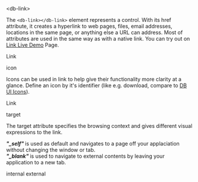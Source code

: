 
<Meta title="Navigation/Link/Intro" />

<db-headline variant="1">&lt;db-link&gt;</db-headline>

The `<db-link></db-link>` element represents a control. With its href attribute, it creates a hyperlink to web pages, files, email addresses, locations in the same page, or anything else a URL can address. Most of attributes are used in the same way as with a native link. You can try out on <a href="/story/db-link--live-demo">Link Live Demo</a> Page.

<Canvas>
  <db-link href="#">Link</db-link>
</Canvas>

<db-headline variant="2">icon</db-headline>

Icons can be used in link to help give their functionality more clarity at a glance. Define an icon by it's identifier (like e.g. download, compare to [DB UI Icons](https://db-ui.github.io/core/patterns/base-icons/index.html)).

<Canvas>
  <db-link href="#" icon="alarm">
    Link
  </db-link>
</Canvas>

<db-headline variant="2">target</db-headline>

The target attribute specifies the browsing context and gives different visual expressions to the link.

<p>
  <b>
    <i>"_self"</i>
  </b>
  is used as default and navigates to a page off your applaciation without
  changing the window or tab.
  <br />
  <b>
    <i>"_blank"</i>
  </b>
  is used to navigate to external contents by leaving your application to a new
  tab.
</p>

<Canvas>
  <db-link href="#" target="_self">
    internal
  </db-link>
  <db-link href="#" target="_blank">
    external
  </db-link>
</Canvas>

<Readme />
